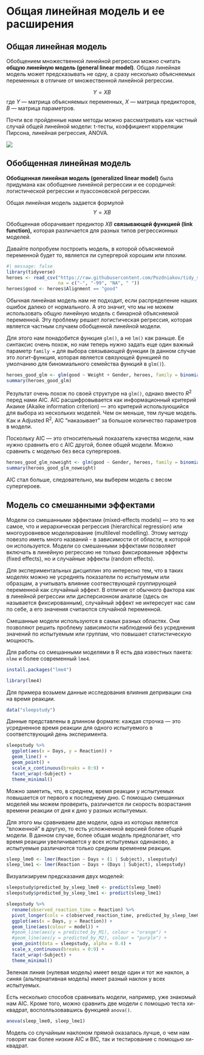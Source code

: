 # Общая линейная модель и ее расширения {#sec-glm_general}

## Общая линейная модель {#sec-general_linear_model}

Обобщением множественной линейной регрессии можно считать **общую линейную модель (general linear model)**. Общая линейная модель может предсказывать не одну, а сразу несколько объясняемых переменных в отличие от множественной линейной регрессии.

$$Y = XB$$ где $Y$ --- матрица объясняемых переменных, $X$ --- матрица предикторов, $B$ --- матрица параметров.

Почти все пройденные нами методы можно рассматривать как частный случай общей линейной модели: t-тесты, коэффициент корреляции Пирсона, линейная регрессия, ANOVA.

![](https://lindeloev.github.io/tests-as-linear/linear_tests_cheat_sheet.png)

## Обобщенная линейная модель {#sec-glm_model}

**Обобщенная линейная модель (generalized linear model)** была придумана как обобщение линейной регрессии и ее сородичей: логистической регрессии и пуассоновской регрессии.

Общая линейная модель задается формулой $$Y = XB$$

Обобщенная оборачивает предиктор $XB$ **связывающей функцией (link function),** которая различается для разных типов регрессионных моделей.

Давайте попробуем построить модель, в которой объясняемой переменной будет то, является ли супергерой хорошим или плохим.

```r
#| message: false
library(tidyverse)
heroes <- read_csv("https://raw.githubusercontent.com/Pozdniakov/tidy_stats/master/data/heroes_information.csv",
                   na = c("-", "-99", "NA", " "))
heroes$good <- heroes$Alignment == "good"
```

Обычная линейная модель нам не подходит, если распределение наших ошибок далеко от нормального. А это значит, что мы не можем использовать общую линейную модель с бинарной объясняемой переменной. Эту проблему решает логистическая регрессия, которая является частным случаем обобщенной линейной модели.

Для этого нам понадобится функция `glm()`, а не `lm()` как раньше. Ее синтаксис очень похож, но нам теперь нужно задать еще один важный параметр `family =` для выбора связывающей функции (в данном случае это логит-функция, которая является связующей функцией по умолчанию для биномиального семейства функций в `glm()`).

```r
heroes_good_glm <- glm(good ~ Weight + Gender, heroes, family = binomial()) 
summary(heroes_good_glm)
```

Результат очень похож по своей структуре на `glm()`, однако вместо $R^2$ перед нами AIC. AIC расшифровывается как информационный критерий Акаике (Akaike information criterion) --- это критерий использующийся для выбора из нескольких моделей. Чем он меньше, тем лучше модель. Как и Adjusted R^2^, AIC "наказывает" за большое количество параметров в модели.

Поскольку AIC --- это относительный показатель качества модели, нам нужно сравнить его с AIC другой, более общей модели. Можно сравнить с моделью без веса супергероев.

```r
heroes_good_glm_noweight <- glm(good ~ Gender, heroes, family = binomial()) 
summary(heroes_good_glm_noweight)
```

AIC стал больше, следовательно, мы выберем модель с весом супергероев.

## Модель со смешанными эффектами {#sec-lme_model}

Модели со смешанными эффектами (mixed-effects models) --- это то же самое, что и иерархическая регрессия (hierarchical regression) или многоуровневое моделирование (multilevel modelling). Этому методу повезло иметь много названий - в зависимости от области, в которой он используется. Модели со смешанными эффектами позволяет включать в линейную регрессию не только фиксированные эффекты (fixed effects), но и случайные эффекты (random effects).

Для экспериментальных дисциплин это интересно тем, что в таких моделях можно не усреднять показатели по испытуемым или образцам, а учитывать влияние соотвествующей группирующей переменной как случайный эффект. В отличие от обычного фактора как в линейной регрессии или дисперсионном анализе (здесь он называется фиксированным), случайный эффект не интересует нас сам по себе, а его значения считаются случайной переменной.

Смешанные модели используются в самых разных областях. Они позволяют решить проблему зависимости наблюдений без усреднения значений по испытуемым или группам, что повышает статистическую мощность.

Для работы со смешанными моделями в R есть два известных пакета: `nlme` и более современный `lme4`.

```r
install.packages("lme4")
```

```r
library(lme4)
```

Для примера возьмем данные исследования влияния депривации сна на время реакции.

```r
data("sleepstudy")
```

Данные представлены в длинном формате: каждая строчка --- это усредненное время реакции для одного испытуемого в соответствующий день эксперимента.

```r
sleepstudy %>%
  ggplot(aes(x = Days, y = Reaction)) +
  geom_line() +
  geom_point() +
  scale_x_continuous(breaks = 0:9) +
  facet_wrap(~Subject) +
  theme_minimal()
```

Можно заметить, что, в среднем, время реакции у испытуемых повышается от первого к последнему дню. С помощью смешанных моделей мы можем проверить, различается ли скорость возрастания времени реакции от дня к дню у разных испытуемых.

Для этого мы сравниваем две модели, одна из которых является "вложенной" в другую, то есть усложненной версией более общей модели. В данном случае, более общая модель предполагает, что время реакции увеличивается у всех испытуемых одинаково, а испытуемые различаются только средним временем реакции.

```r
sleep_lme0 <- lmer(Reaction ~ Days + (1 | Subject), sleepstudy)
sleep_lme1 <- lmer(Reaction ~ Days + (Days | Subject), sleepstudy)
```

Визуализируем предсказания двух моделей:

```r
sleepstudy$predicted_by_sleep_lme0 <- predict(sleep_lme0)
sleepstudy$predicted_by_sleep_lme1 <- predict(sleep_lme1)
```

```r
sleepstudy %>%
  rename(observed_reaction_time = Reaction) %>%
  pivot_longer(cols = c(observed_reaction_time, predicted_by_sleep_lme0, predicted_by_sleep_lme1), names_to = "model", values_to = "Reaction") %>%
  ggplot(aes(x = Days, y = Reaction)) +
  geom_line(aes(colour = model)) +
  #geom_line(aes(y = predicted_by_M1), colour = "orange") + 
  #geom_line(aes(y = predicted_by_M2), colour = "purple") +   
  geom_point(data = sleepstudy, alpha = 0.4) +
  scale_x_continuous(breaks = 0:9) +
  facet_wrap(~Subject) +
  theme_minimal()
```

Зеленая линия (нулевая модель) имеет везде один и тот же наклон, а синяя (альтернативная модель) имеет разный наклон у всех испытуемых.

Есть несколько способов сравнивать модели, например, уже знакомый нам AIC. Кроме того, можно сравнить две модели с помощью теста хи-квадрат, восполльзовавшись функцией `anova()`.

```r
anova(sleep_lme0, sleep_lme1)
```

Модель со случайным наклоном прямой оказалась лучше, о чем нам говорят как более низкие AIC и BIC, так и тестирование с помощью хи-квадрат.

